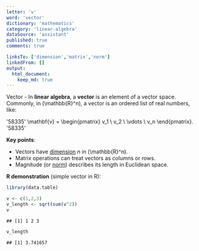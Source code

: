 ```yaml
---
letter: 'v'
word: 'vector'
dictionary: 'mathematics'
category: 'linear-algebra'
dataSource: 'assistant'
published: true
comments: true

linksTo: ['dimension','matrix','norm']
linkedFrom: []
output:
  html_document:
    keep_md: true
---
```




<a id="vector">Vector</a> - In **linear algebra**, a **vector** is an element of a vector space. Commonly, in \(\mathbb{R}^n\), a vector is an ordered list of real numbers, like:

'58335'
\mathbf{v} = \begin{pmatrix} v_1 \\ v_2 \\ \vdots \\ v_n \end{pmatrix}.
'58335'

**Key points**:
- Vectors have [dimension](#dimension) $n$ in \(\mathbb{R}^n\).
- Matrix operations can treat vectors as columns or rows.
- Magnitude (or [norm](#norm)) describes its length in Euclidean space.

**R demonstration** (simple vector in R):


``` r
library(data.table)

v <- c(1,2,3)
v_length <- sqrt(sum(v^2))
v
```

```
## [1] 1 2 3
```

``` r
v_length
```

```
## [1] 3.741657
```
